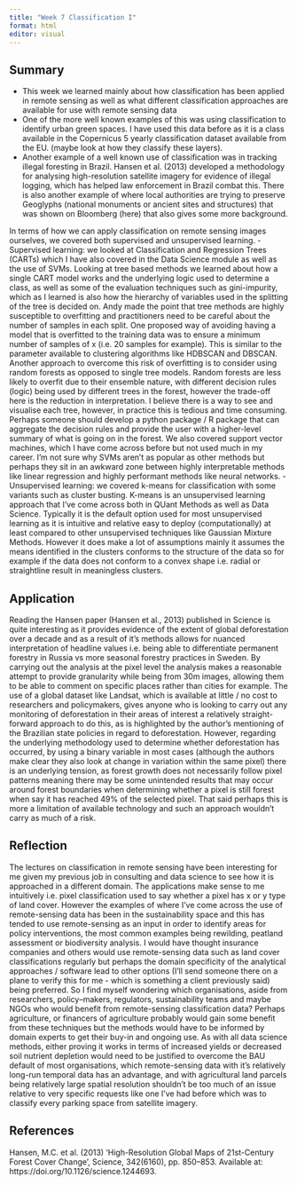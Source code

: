 ```yaml
---
title: "Week 7 Classification I"
format: html
editor: visual
---
```


## Summary

-   This week we learned mainly about how classification has been applied in remote sensing as well as what different classification approaches are available for use with remote sensing data
-   One of the more well known examples of this was using classification to identify urban green spaces. I have used this data before as it is a class available in the Copernicus 5 yearly classification dataset available from the EU. (maybe look at how they classify these layers).
-   Another example of a well known use of classification was in tracking illegal foresting in Brazil. Hansen et al. (2013) developed a methodology for analysing high-resolution satellite imagery for evidence of illegal logging, which has helped law enforcement in Brazil combat this. There is also another example of where local authorities are trying to preserve Geoglyphs (national monuments or ancient sites and structures) that was shown on Bloomberg (here) that also gives some more background.

In terms of how we can apply classification on remote sensing images ourselves, we covered both supervised and unsupervised learning. - Supervised learning: we looked at Classification and Regression Trees (CARTs) which I have also covered in the Data Science module as well as the use of SVMs. Looking at tree based methods we learned about how a single CART model works and the underlying logic used to determine a class, as well as some of the evaluation techniques such as gini-impurity, which as I learned is also how the hierarchy of variables used in the splitting of the tree is decided on. Andy made the point that tree methods are highly susceptible to overfitting and practitioners need to be careful about the number of samples in each split. One proposed way of avoiding having a model that is overfitted to the training data was to ensure a minimum number of samples of x (i.e. 20 samples for example). This is similar to the parameter available to clustering algorithms like HDBSCAN and DBSCAN. Another approach to overcome this risk of overfitting is to consider using random forests as opposed to single tree models. Random forests are less likely to overfit due to their ensemble nature, with different decision rules (logic) being used by different trees in the forest, however the trade-off here is the reduction in interpretation. I believe there is a way to see and visualise each tree, however, in practice this is tedious and time consuming. Perhaps someone should develop a python package / R package that can aggregate the decision rules and provide the user with a higher-level summary of what is going on in the forest. We also covered support vector machines, which I have come across before but not used much in my career. I’m not sure why SVMs aren’t as popular as other methods but perhaps they sit in an awkward zone between highly interpretable methods like linear regression and highly performant methods like neural networks. - Unsupervised learning: we covered k-means for classification with some variants such as cluster busting. K-means is an unsupervised learning approach that I’ve come across both in QUant Methods as well as Data Science. Typically it is the default option used for most unsupervised learning as it is intuitive and relative easy to deploy (computationally) at least compared to other unsupervised techniques like Gaussian Mixture Methods. However it does make a lot of assumptions mainly it assumes the means identified in the clusters conforms to the structure of the data so for example if the data does not conform to a convex shape i.e. radial or straightline result in meaningless clusters.

## Application

Reading the Hansen paper (Hansen et al., 2013) published in Science is quite interesting as it provides evidence of the extent of global deforestation over a decade and as a result of it’s methods allows for nuanced interpretation of headline values i.e. being able to differentiate permanent forestry in Russia vs more seasonal forestry practices in Sweden. By carrying out the analysis at the pixel level the analysis makes a reasonable attempt to provide granularity while being from 30m images, allowing them to be able to comment on specific places rather than cities for example. The use of a global dataset like Landsat, which is available at little / no cost to researchers and policymakers, gives anyone who is looking to carry out any monitoring of deforestation in their areas of interest a relatively straight-forward approach to do this, as is highlighted by the author’s mentioning of the Brazilian state policies in regard to deforestation. However, regarding the underlying methodology used to determine whether deforestation has occurred, by using a binary variable in most cases (although the authors make clear they also look at change in variation within the same pixel) there is an underlying tension, as forest growth does not necessarily follow pixel patterns meaning there may be some unintended results that may occur around forest boundaries when determining whether a pixel is still forest when say it has reached 49% of the selected pixel. That said perhaps this is more a limitation of available technology and such an approach wouldn’t carry as much of a risk.

## Reflection

The lectures on classification in remote sensing have been interesting for me given my previous job in consulting and data science to see how it is approached in a different domain. The applications make sense to me intuitively i.e. pixel classification used to say whether a pixel has x or y type of land cover. However the examples of where I’ve come across the use of remote-sensing data has been in the sustainability space and this has tended to use remote-sensing as an input in order to identify areas for policy interventions, the most common examples being rewilding, peatland assessment or biodiversity analysis. I would have thought insurance companies and others would use remote-sensing data such as land cover classifications regularly but perhaps the domain specificity of the analytical approaches / software lead to other options (I’ll send someone there on a plane to verify this for me - which is something a client previously said) being preferred. So I find myself wondering which organisations, aside from researchers, policy–makers, regulators, sustainability teams and maybe NGOs who would benefit from remote-sensing classification data? Perhaps agriculture, or financers of agriculture probably would gain some benefit from these techniques but the methods would have to be informed by domain experts to get their buy-in and ongoing use. As with all data science methods, either proving it works in terms of increased yields or decreased soil nutrient depletion would need to be justified to overcome the BAU default of most organisations, which remote-sensing data with it’s relatively long-run temporal data has an advantage, and with agricultural land parcels being relatively large spatial resolution shouldn’t be too much of an issue relative to very specific requests like one I’ve had before which was to classify every parking space from satellite imagery.

## References

Hansen, M.C. et al. (2013) ‘High-Resolution Global Maps of 21st-Century Forest Cover Change’, Science, 342(6160), pp. 850–853. Available at: https://doi.org/10.1126/science.1244693.
